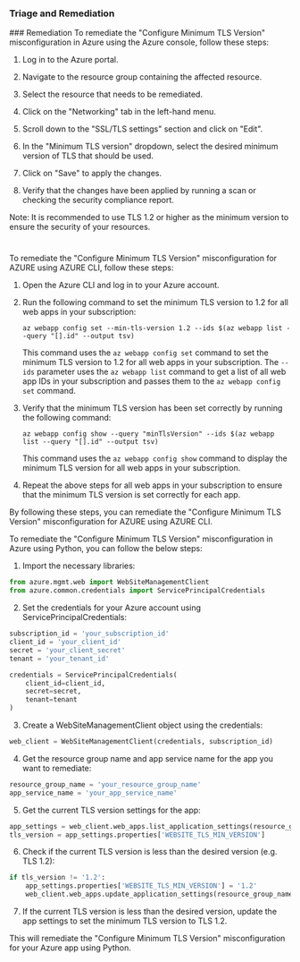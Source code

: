
### Triage and Remediation
<Tabs>
<Tab title='Remediation'>
### Remediation

<AccordionGroup>
<Accordion title='Using Console' defaultOpen='true'>
To remediate the "Configure Minimum TLS Version" misconfiguration in Azure using the Azure console, follow these steps:

1. Log in to the Azure portal.

2. Navigate to the resource group containing the affected resource.

3. Select the resource that needs to be remediated.

4. Click on the "Networking" tab in the left-hand menu.

5. Scroll down to the "SSL/TLS settings" section and click on "Edit".

6. In the "Minimum TLS version" dropdown, select the desired minimum version of TLS that should be used.

7. Click on "Save" to apply the changes.

8. Verify that the changes have been applied by running a scan or checking the security compliance report.

Note: It is recommended to use TLS 1.2 or higher as the minimum version to ensure the security of your resources.

#
</Accordion>

<Accordion title='Using CLI'>
To remediate the "Configure Minimum TLS Version" misconfiguration for AZURE using AZURE CLI, follow these steps:

1. Open the Azure CLI and log in to your Azure account.

2. Run the following command to set the minimum TLS version to 1.2 for all web apps in your subscription:

   ```
   az webapp config set --min-tls-version 1.2 --ids $(az webapp list --query "[].id" --output tsv)
   ```

   This command uses the `az webapp config set` command to set the minimum TLS version to 1.2 for all web apps in your subscription. The `--ids` parameter uses the `az webapp list` command to get a list of all web app IDs in your subscription and passes them to the `az webapp config set` command.

3. Verify that the minimum TLS version has been set correctly by running the following command:

   ```
   az webapp config show --query "minTlsVersion" --ids $(az webapp list --query "[].id" --output tsv)
   ```

   This command uses the `az webapp config show` command to display the minimum TLS version for all web apps in your subscription.

4. Repeat the above steps for all web apps in your subscription to ensure that the minimum TLS version is set correctly for each app.

By following these steps, you can remediate the "Configure Minimum TLS Version" misconfiguration for AZURE using AZURE CLI.
</Accordion>

<Accordion title='Using Python'>
To remediate the "Configure Minimum TLS Version" misconfiguration in Azure using Python, you can follow the below steps:

1. Import the necessary libraries:

```python
from azure.mgmt.web import WebSiteManagementClient
from azure.common.credentials import ServicePrincipalCredentials
```

2. Set the credentials for your Azure account using ServicePrincipalCredentials:

```python
subscription_id = 'your_subscription_id'
client_id = 'your_client_id'
secret = 'your_client_secret'
tenant = 'your_tenant_id'

credentials = ServicePrincipalCredentials(
    client_id=client_id,
    secret=secret,
    tenant=tenant
)
```

3. Create a WebSiteManagementClient object using the credentials:

```python
web_client = WebSiteManagementClient(credentials, subscription_id)
```

4. Get the resource group name and app service name for the app you want to remediate:

```python
resource_group_name = 'your_resource_group_name'
app_service_name = 'your_app_service_name'
```

5. Get the current TLS version settings for the app:

```python
app_settings = web_client.web_apps.list_application_settings(resource_group_name, app_service_name)
tls_version = app_settings.properties['WEBSITE_TLS_MIN_VERSION']
```

6. Check if the current TLS version is less than the desired version (e.g. TLS 1.2):

```python
if tls_version != '1.2':
    app_settings.properties['WEBSITE_TLS_MIN_VERSION'] = '1.2'
    web_client.web_apps.update_application_settings(resource_group_name, app_service_name, app_settings)
```

7. If the current TLS version is less than the desired version, update the app settings to set the minimum TLS version to TLS 1.2.

This will remediate the "Configure Minimum TLS Version" misconfiguration for your Azure app using Python.
</Accordion>

</AccordionGroup>
</Tab>
</Tabs>
